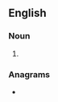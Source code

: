 ==English==

===Noun===
{{head|en|noun form}}

# {{plural of|cytometer|lang=en}}

===Anagrams===
* {{anagrams|en|a=ceemorstty|cystometer}}